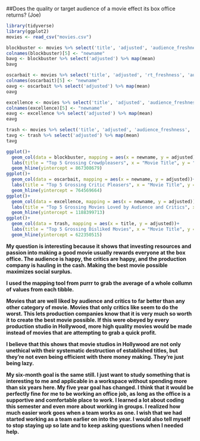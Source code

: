 ##Does the quality or target audience of a movie effect its box office returns? (Joe)

```{r, warning=FALSE, message=FALSE}
library(tidyverse)
library(ggplot2)
movies <- read_csv("movies.csv")

blockbuster <- movies %>% select('title', 'adjusted', 'audience_freshness', 'rt_freshness') %>% filter(audience_freshness > 90) %>% filter(rt_freshness < 90) %>% arrange(desc(adjusted)) %>% slice(1:5) %>% mutate(stringr::str_trunc(title, 20))
colnames(blockbuster)[5] <- "newname"
bavg <- blockbuster %>% select('adjusted') %>% map(mean)
bavg

oscarbait <- movies %>% select('title', 'adjusted', 'rt_freshness', 'audience_freshness') %>% filter(rt_freshness > 90) %>% filter(audience_freshness < 80) %>% arrange(desc(adjusted)) %>% slice(1:5) %>% mutate(stringr::str_trunc(title, 20)) 
colnames(oscarbait)[5] <- "newname"
oavg <- oscarbait %>% select('adjusted') %>% map(mean)
oavg

excellence <- movies %>% select('title', 'adjusted', 'audience_freshness', 'rt_freshness') %>% filter(audience_freshness > 90) %>% filter(rt_freshness > 90) %>% arrange(desc(adjusted)) %>% slice(1:6) %>% mutate(stringr::str_trunc(title, 20))
colnames(excellence)[5] <- "newname"
eavg <- excellence %>% select('adjusted') %>% map(mean)
eavg

trash <- movies %>% select('title', 'adjusted', 'audience_freshness', 'rt_freshness') %>% filter(audience_freshness < 50) %>% filter(rt_freshness < 50) %>% arrange(desc(adjusted)) %>% slice(1:5) %>% mutate(stringr::str_trunc(title, 20))
tavg <- trash %>% select('adjusted') %>% map(mean)
tavg

ggplot()+
  geom_col(data = blockbuster, mapping = aes(x = newname, y = adjusted))+
  labs(title = "Top 5 Grossing Crowdpleasers", x = "Movie Title", y = "Box Office Gross")+
  geom_hline(yintercept = 867308679)
ggplot()+
  geom_col(data = oscarbait, mapping = aes(x = newname, y = adjusted))+
  labs(title = "Top 5 Grossing Critic Pleasers", x = "Movie Title", y = "Box Office Gross")+
  geom_hline(yintercept = 764569664)
ggplot()+
  geom_col(data = excellence, mapping = aes(x = newname, y = adjusted))+
  labs(title = "Top 5 Grossing Movies Loved by Audience and Critics", x = "Movie Title", y = "Box Office Gross")+
  geom_hline(yintercept = 1188399713)
ggplot()+
  geom_col(data = trash, mapping = aes(x = title, y = adjusted))+
  labs(title = "Top 5 Grossing Disliked Movies", x = "Movie Title", y = "Box Office Gross")+
  geom_hline(yintercept = 622350515)
```
**My question is interesting because it shows that investing resources and passion into making a good movie usually rewards everyone at the box office. The audience is happy, the critics are happy, and the production company is hauling in the cash. Making the best movie possible maximizes social surplus.**

**I used the mapping tool from purrr to grab the average of a whole collumn of values from each tibble.**

**Movies that are well liked by audience and critics to far better than any other category of movie. Movies that only critics like seem to do the worst. This lets production companies know that it is very much so worth it to create the best movie possible. If this were obeyed by every production studio in Hollywood, more high quality movies would be made instead of movies that are attempting to grab a quick profit.**

**I believe that this shows that movie studios in Hollywood are not only unethical with their systematic destruction of established titles, but they're not even being efficient with there money making. They're just being lazy.**

**My six-month goal is the same still. I just want to study something that is interesting to me and applicable in a workspace without spending more than six years here. My five year goal has changed. I think that it would be perfectly fine for me to be working an office job, as long as the office is a supportive and comfortable place to work. I learned a lot about coding this semester and even more about working in groups. I realized how much easier work goes when a team works as one. I wish that we had started working as a team earlier on into the year. I would also tell myself to stop staying up so late and to keep asking questions when I needed help.**